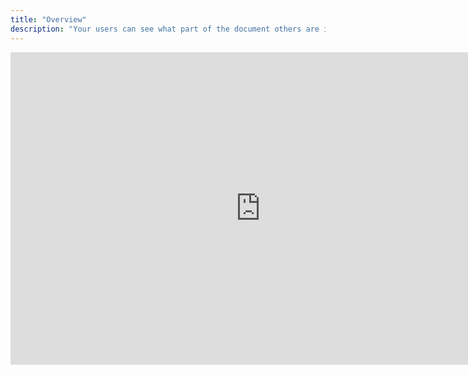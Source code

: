 ```yaml
---
title: "Overview"
description: "Your users can see what part of the document others are interacting with in real-time."
---
```


<div className="flex items-center">
  <Frame>
  <iframe
    src="https://snippyly-demo-html-dev.web.app/landing-page-demo.html?feature=live-selection"
    scrolling="no"
    frameborder="0"
    width="800px"
    height="500px"
  ></iframe>
  </Frame>

</div>

